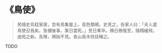 # 《鳥使》

> 苑城史烏程家居，忽有鳥集屋上，音色類鴉。史見之，告家人曰：「夫人遣鳥使召我矣。急備後事，某日當死。」至日果卒。殯日鴉復至，隨槥緩飛，由苑之新。及殯，鴉始不見。長山吳木欣目睹之。

TODO
